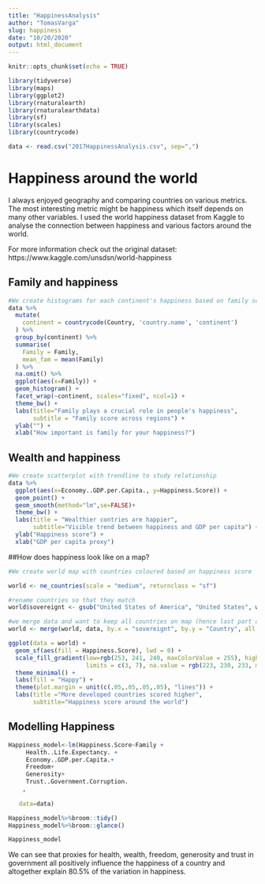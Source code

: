 ```yaml
---
title: "HappinessAnalysis"
author: "TomasVarga"
slug: happiness
date: "10/20/2020"
output: html_document
---
```




```r
knitr::opts_chunk$set(echo = TRUE)

library(tidyverse)
library(maps)
library(ggplot2)
library(rnaturalearth)
library(rnaturalearthdata)
library(sf)
library(scales)
library(countrycode)

data <- read.csv("2017HappinessAnalysis.csv", sep=",")
```

# Happiness around the world

I always enjoyed geography and comparing countries on various metrics. The most interesting metric might be happiness which itself depends on many other variables. I used the world happiness dataset from Kaggle to analyse the connection between happiness and various factors around the world.

For more information check out the original dataset: https://www.kaggle.com/unsdsn/world-happiness

## Family and happiness

```r
#We create histograms for each continent's happiness based on family score in countries
data %>% 
  mutate(
    continent = countrycode(Country, 'country.name', 'continent')
  ) %>% 
  group_by(continent) %>% 
  summarise(
    Family = Family,
    mean_fam = mean(Family)
  ) %>% 
  na.omit() %>% 
  ggplot(aes(x=Family)) +
  geom_histogram() +
  facet_wrap(~continent, scales="fixed", ncol=1) +
  theme_bw() +
  labs(title="Family plays a crucial role in people's happiness",
       subtitle = "Family score across regions") +
  ylab("") +
  xlab("How important is family for your happiness?")
```

## Wealth and happiness

```r
#We create scatterplot with trendline to study relationship
data %>% 
  ggplot(aes(x=Economy..GDP.per.Capita., y=Happiness.Score)) +
  geom_point() +
  geom_smooth(method="lm",se=FALSE)+
  theme_bw() +
  labs(title = "Wealthier contries are happier",
       subtitle="Visible trend between happiness and GDP per capita") +
  ylab("Happiness score") +
  xlab("GDP per capita proxy")
```

##How does happiness look like on a map?

```r
#We create world map with countries coloured based on happiness score

world <- ne_countries(scale = "medium", returnclass = "sf")

#rename countries so that they match
world$sovereignt <- gsub("United States of America", "United States", world$sovereignt)

#we merge data and want to keep all countries on map (hence last part of line)
world <- merge(world, data, by.x = "sovereignt", by.y = "Country", all.x = T)

ggplot(data = world) +
  geom_sf(aes(fill = Happiness.Score), lwd = 0) +
  scale_fill_gradient(low=rgb(253, 241, 240, maxColorValue = 255), high=rgb(224, 56, 56, maxColorValue = 255),
                      limits = c(3, 7), na.value = rgb(223, 230, 233, maxColorValue = 255), oob=squish) +
  theme_minimal() +
  labs(fill = "Happy") +
  theme(plot.margin = unit(c(.05,.05,.05,.05), "lines")) +
  labs(title ="More developed countries scored higher",
       subtitle="Happiness score around the world")
```

## Modelling Happiness
```r

Happiness_model<-lm(Happiness.Score~Family +
     Health..Life.Expectancy. + 
     Economy..GDP.per.Capita.+ 
     Freedom+
     Generosity+
     Trust..Government.Corruption.
    ,
       
   data=data)

Happiness_model%>%broom::tidy()
Happiness_model%>%broom::glance() 

Happiness_model

```
We can see that proxies for health, wealth, freedom, generosity and trust in government all positively influence the happiness of a country and altogether explain 80.5% of the variation in happiness.